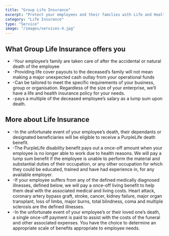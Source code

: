 ```yaml
---
title: "Group Life Insurance"
excerpt: "Protect your employees and their families with Life and Health insurance policies."
category: "Life Insurance"
type: "Service"
image: "/images/services-4.jpg"
---
```

## What Group Life Insurance offers you ##

-    -Your employee’s family are taken care of after the accidental or natural death of the employee
-    -Providing life cover payouts to the deceased’s family will not mean making a major unexpected cash outlay from your operational funds
-    -Can be tailored to meet the specific requirements of your business, group or organisation. Regardless of the size of your enterprise, we’ll have a life and health insurance policy for your needs.
-    -pays a multiple of the deceased employee’s salary as a lump sum upon death.

## More about Life Insurance ##

-    -In the unfortunate event of your employee’s death, their dependants or designated beneficiaries will be eligible to receive a PurpleLife death benefit.
-    -The PurpleLife disability benefit pays out a once-off amount when your employee is no longer able to work due to health reasons. We will pay a lump sum benefit if the employee is unable to perform the material and substantial duties of their occupation, or any other occupation for which they could be educated, trained and have had experience in, for any available employer.
-    -If your employee suffers from any of the defined medically diagnosed illnesses, defined below, we will pay a once-off living benefit to help them deal with the associated medical and living costs. Heart attack, coronary artery bypass graft, stroke, cancer, kidney failure, major organ transplant, loss of limbs, major burns, total blindness, coma and multiple sclerosis are the defined illnesses.
-    -In the unfortunate event of your employee’s or their loved one’s death, a single once-off payment is paid to assist with the costs of the funeral and other associated expenses. You have the choice to determine an appropriate scale of benefits appropriate to employee needs.

